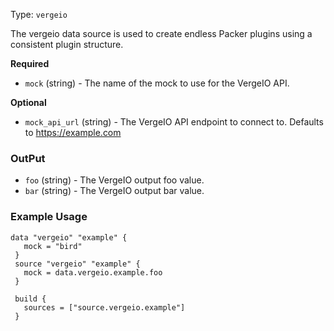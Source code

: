 Type: `vergeio`

<!--
  Include a short description about the data source. This is a good place
  to call out what the data source does, and any requirements for the given
  data source environment. See https://www.packer.io/docs/datasources/amazon-ami
-->

The vergeio data source is used to create endless Packer plugins using
a consistent plugin structure.

<!-- Data source Configuration Fields -->

**Required**

- `mock` (string) - The name of the mock to use for the VergeIO API.

<!--
  Optional Configuration Fields

  Configuration options that are not required or have reasonable defaults
  should be listed under the optionals section. Defaults values should be
  noted in the description of the field
-->

**Optional**

- `mock_api_url` (string) - The VergeIO API endpoint to connect to.
  Defaults to https://example.com

<!--
  A basic example on the usage of the data source. Multiple examples
  can be provided to highlight various build configurations.

-->

### OutPut

- `foo` (string) - The VergeIO output foo value.
- `bar` (string) - The VergeIO output bar value.

<!--
  A basic example on the usage of the data source. Multiple examples
  can be provided to highlight various build configurations.

-->

### Example Usage

```hcl
data "vergeio" "example" {
   mock = "bird"
 }
 source "vergeio" "example" {
   mock = data.vergeio.example.foo
 }

 build {
   sources = ["source.vergeio.example"]
 }
```
